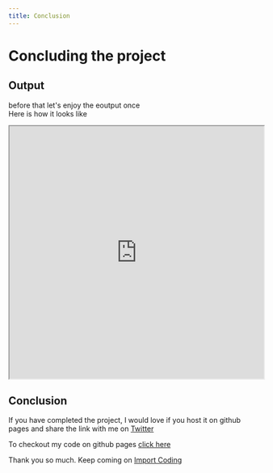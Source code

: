 ```yaml
---
title: Conclusion
---
```


# Concluding the project

## Output

before that let's enjoy the eoutput once<br />
Here is how it looks like

<iframe src="https://tiluckdave.github.io/clock/" width="100%" height="500px"></iframe>

## Conclusion

If you have completed the project, I would love if you host it on github pages and share the link with me on [Twitter](https://twitter.com/tiluckdave)

To checkout my code on github pages [click here](https://tiluckdave.github.io/clock/)

Thank you so much. Keep coming on [Import Coding](https://importcoding.com)